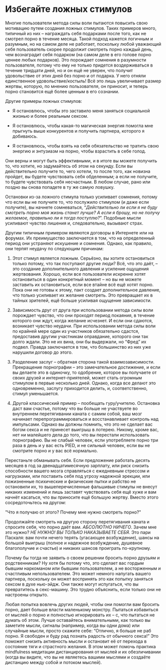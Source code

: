 # Избегайте ложных стимулов

Многие пользователи метода силы воли пытаются повысить свою мотивацию путем создания ложных стимулов. Таких примеров много, типичный из них -- награждать себя подарками после того, как не смотрел порно в течение месяца. Такой подход кажется логичным и разумным, но на самом деле не работает, поскольку любой уважающий себя пользователь скорее продолжит смотреть порно каждый день, чем вознаградит себя подарком (на самом деле в его голове порно ценнее любых подарков). Это порождает сомнения в разумности пользователя, потому что ему не только придется воздерживаться в течение тридцати дней, но и он ещё не уверен, что получит удовольствие от этих дней без порно и от подарка. У него отняли единственное удовольствие/костыль! Всё это лишь увеличивает размер жертвы, которую, по мнению пользователя, он приносит, и теперь порно становится ещё более ценным в его сознании.

Другие примеры ложных стимулов:

-   Я остановлюсь, чтобы это заставило меня заняться социальной жизнью и более реальным сексом.

-   Я остановлюсь, чтобы какая-то магическая энергия помогла мне прыгнуть выше конкурентов и получить партнера, которого я добиваюсь.

-   Я остановлюсь, чтобы взять на себя обязательство не тратить свою энергию и энтузиазм на порно, чтобы взрастить в себе голод.

Они верны и могут быть эффективными, и в итоге вы можете получить то, что хотите, но задумайтесь об этом на секунду. Если вы действительно получите то, чего хотели, то после того, как новизна пройдет, вы будете чувствовать себя обделенным; а если не получите, то будете чувствовать себя несчастным. В любом случае, рано или поздно вы снова попадете в ту же самую ловушку.

Остановки из-за ложного стимула только усиливает сомнения, потому что если вы не получите то, что послужило стимулом (и даже если получите), вы начнете сомневаться, "*Действительно ли если я не буду смотреть порно моя жизнь станет лучше? А если я брошу, но не получу желаемое, правильно ли я тогда поступлю?*". Подобные мысли усиливают чувство лишения и, следовательно, вызывают страх.

Другим типичным примером являются договоры в Интернете или на форумах. Их преимущество заключается в том, что на определенный период они устраняют искушение и сомнения. Однако, как правило, они терпят неудачу по следующим причинам:

1.  Этот стимул является ложным. Серьёзно, вы хотите остановиться только потому, что так поступают другие люди? Всё, что это даёт, -- это создание дополнительного давления и усиление ощущения жертвования. Хорошо, если все пользователи искренне хотят остановиться в один конкретный момент -- но вы не можете заставить их остановиться, если все втайне всё ещё хотят порно. Пока они не готовы к этому, пакт создает дополнительное давление, что только усиливает их желание смотреть. Это превращает их в тайных зрителей, ещё больше усиливая ощущение зависимости.

2.  Зависимость друг от друга при использовании метода силы воли порождает чувство, что они проходят период покаяния, в течение которого они ждут, когда желание исчезнет. И если они сдаются, возникает чувство неудачи. При использовании метода силы воли по крайней мере один из участников обязательно сдастся, предоставив другим участникам оправдание, которого они так долго ждали. Это не их вина, они бы выдержали, но "Фред" их подвел. Правда заключается в том, что большинство из них уже нарушили договор до этого.

3.  Разделение заслуг -- обратная сторона такой взаимозависимости. Прекращение порнографии -- это замечательное достижение, и если вы делаете это в одиночку, то одобрение, которое вы получаете от своих друзей и интернет-приятелей, может стать огромным стимулом в первые несколько дней. Однако, когда все делают это одновременно, заслугу приходится делить, и, соответственно, стимул уменьшается.

4.  Другой классический пример -- пообещать гуру/учителю. Остановка даст вам счастье, потому что вы больше не участвуете во внутреннем перетягивании каната с самим собой, ваш мозг начинает перепрограммироваться и восстанавливает контроль над импульсами. Однако вы должны помнить, что это не сделает вас богом секса и не принесет выигрыш в лотерею. Никому, кроме вас, нет ни малейшего дела до того, что вы перестали использовать порнографию. Вы не слабый человек, если употребляете порно три раза в день и у вас есть PIED, и не сильный человек, если вы не смотрите порно и у вас всё нормально.

Перестаньте обманывать себя. Если предложение работать десять месяцев в год за двенадцатимесячную зарплату, или риск снизить способности вашего мозга справляться с ежедневным стрессом и нагрузками, или поставить себя под угрозу надежной эрекции, или пожизненные психические и физические пытки и рабство не остановили их, то вышеперечисленные фальшивые стимулы не внесут никаких изменений и лишь заставят чувствовать себя ещё хуже и вам начнёт касаться, что вы приносите ещё большую жертву. Вместо этого сосредоточьтесь на другом:

\"Что я получаю от этого? Почему мне нужно смотреть порно?\"

Продолжайте смотреть на другую сторону перетягивания каната и спросите себя, что порно даёт вам. *АБСОЛЮТНО НИЧЕГО*. Зачем мне это нужно? *НЕ НУЖНО! ВЫ ТОЛЬКО НАКАЗЫВАЕТЕ СЕБЯ*. Это пари Паскаля: вам почти нечего терять (угасающее возбуждение), шансы на большой выигрыш (полное и надежное возбуждение, душевное благополучие и счастье) и никаких шансов проиграть по-крупному.

Почему бы тогда не заявить о своем решении бросить порно друзьям и родственникам? Ну хотя бы потому что, это сделает вас гордым бывшим наркоманом или бывшим пользователем, а не восторженным и счастливым непользователем. Это может немного напугать вашего партнера, поскольку он может воспринять это как попытку заняться сексом в духе нью-эйдж. Они также могут испугаться, что вы превратитесь в секс-машину. Это трудно объяснить, если только они не настроены открыто.

Любая попытка вовлечь других людей, чтобы они помогли вам бросить порно, дает больше власти маленькому монстру. Пытаться избавиться от мыслей о порно и полностью игнорировать их -- с, что пытаться не думать об этом. Лучше оставайтесь внимательными, как только вы заметите мысли, сигналы (например, когда вы одни дома) или случайные мысли, просто скажите себе: "Отлично, я больше не раб порно. Я свободен и буду рад познать радость от обычного секса!" Это поможет снизить активность мысли и остановит её от перехода в состояние тяги и страстного желания. В этом может помочь практика mindfulness медитации дистанцирования от мыслей и их обезличивании (когда вы видите, что вы не являетесь вашими мыслями и создаёте дистанцию между собой и потоком мыслей).
